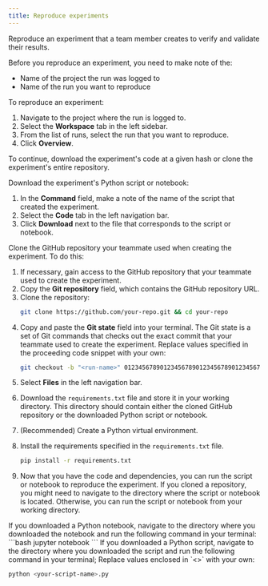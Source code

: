 ```yaml
---
title: Reproduce experiments
---
```


Reproduce an experiment that a team member creates to verify and validate their results.

Before you reproduce an experiment, you need to make note of the:

* Name of the project the run was logged to
* Name of the run you want to reproduce

To reproduce an experiment:

1. Navigate to the project where the run is logged to.
2. Select the **Workspace** tab in the left sidebar.
3. From the list of runs, select the run that you want to reproduce.
4. Click **Overview**.

To continue, download the experiment's code at a given hash or clone the experiment's entire repository.

<Tabs>
<Tab title="Download Python script or notebook">
Download the experiment's Python script or notebook:

1. In the **Command** field, make a note of the name of the script that created the experiment.
2. Select the **Code** tab in the left navigation bar.
3. Click **Download** next to the file that corresponds to the script or notebook.
</Tab>
<Tab title="GitHub">
Clone the GitHub repository your teammate used when creating the experiment. To do this:

1. If necessary, gain access to the GitHub repository that your teammate used to create the experiment.
2. Copy the **Git repository** field, which contains the GitHub repository URL.
3. Clone the repository:
    ```bash
    git clone https://github.com/your-repo.git && cd your-repo
    ```
4. Copy and paste the **Git state** field into your terminal. The Git state is a set of Git commands that checks out the exact commit that your teammate used to create the experiment. Replace values specified in the proceeding code snippet with your own:
    ```bash
    git checkout -b "<run-name>" 0123456789012345678901234567890123456789
    ```
</Tab>
</Tabs>

5. Select **Files** in the left navigation bar.
6. Download the `requirements.txt` file and store it in your working directory. This directory should contain either the cloned GitHub repository or the downloaded Python script or notebook.
7. (Recommended) Create a Python virtual environment.
8. Install the requirements specified in the `requirements.txt` file.
    ```bash
    pip install -r requirements.txt
    ```

9. Now that you have the code and dependencies, you can run the script or notebook to reproduce the experiment. If you cloned a repository, you might need to navigate to the directory where the script or notebook is located. Otherwise, you can run the script or notebook from your working directory.

<Tabs>
<Tab title="Python notebook">
If you downloaded a Python notebook, navigate to the directory where you downloaded the notebook and run the following command in your terminal:
```bash
jupyter notebook
```
</Tab>
<Tab title="Python script">
If you downloaded a Python script, navigate to the directory where you downloaded the script and run the following command in your terminal; Replace values enclosed in `<>` with your own:

```bash
python <your-script-name>.py
```
</Tab>
</Tabs>